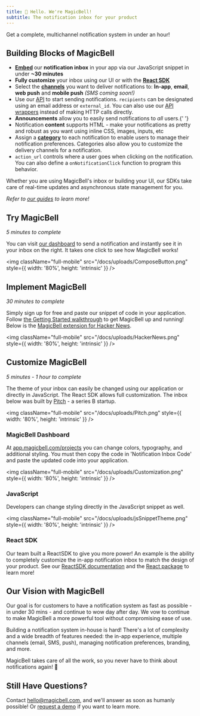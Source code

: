 ```yaml
---
title: 👋 Hello. We're MagicBell!
subtitle: The notification inbox for your product
---
```


<Note>Get a complete, multichannel notification system in under an hour!</Note>

## Building Blocks of MagicBell

- <b>
    <a href="https://magicbell.com/docs/adding-magicbell-to-your-product">Embed</a>
  </b> our <b>notification inbox</b> in your app via our JavaScript snippet in under <b>
    ~30 minutes
  </b>
- <b>Fully customize</b> your inbox using our UI or with the <b>
    <a href="https://magicbell.com/docs/react/theme-customization">React SDK</a>
  </b>
- Select the <b><a href="https://magicbell.com/docs/channels">channels</a></b> you want to deliver notifications to: <b>In-app</b>, <b>email</b>, <b>web push</b> and <b>mobile push</b> <i>(SMS coming soon!)</i>
- Use our [API](http://localhost:3000/docs/rest-api/reference) to start sending notifications. `recipients` can be designated using an email address or `external_id`. You can also use our [API wrappers](http://localhost:3000/docs/libraries-api-wrappers) instead of making HTTP calls directly.
- <b>Announcements</b> allow you to easily send notifications to <i>all</i> users.{' '}
- Notification **content** supports HTML - make your notifications as pretty and robust as you want using inline CSS, images, inputs, etc
- Assign a <b><a href="https://magicbell.com/docs/categories">category</a></b> to each notification to enable users to manage their notification preferences. Categories also allow you to customize the delivery channels for a notification.
- `action_url` controls where a user goes when clicking on the notification. You can also define a `onNotificationClick` function to program this behavior.

Whether you are using MagicBell's inbox or building your UI, our SDKs take care of real-time updates and asynchronous state management for you.

<i>
  Refer to <a href="https://magicbell.com/docs/channels">our guides</a> to learn more!
</i>

## Try MagicBell

<i>5 minutes to complete</i>

You can visit [our dashboard](https://app.magicbell.com) to send a notification and instantly see it in your inbox on the right. It takes one click to see how MagicBell works!

<img
  className="full-mobile"
  src="/docs/uploads/ComposeButton.png"
  style={{ width: '80%', height: 'intrinsic' }}
/>

## Implement MagicBell

<i>30 minutes to complete</i>

Simply sign up for free and paste our snippet of code in your application. Follow [the Getting Started walkthrough](https://magicbell.com/docs/getting-started-with-magicbell) to get MagicBell up and running! Below is the <a href="https://chrome.google.com/webstore/detail/hacker-news-notifications/bbkfblhdgiddlkfkipjdhhfoephonoba?hl=en">MagicBell extension for Hacker News</a>.

<img
  className="full-mobile"
  src="/docs/uploads/HackerNews.png"
  style={{ width: '80%', height: 'intrinsic' }}
/>

## Customize MagicBell

<i>5 minutes - 1 hour to complete</i>

The theme of your inbox can easily be changed using our application or directly in JavaScript. The React SDK allows full customization. The inbox below was built by <a href="https://pitch.com/">Pitch</a> - a series B startup.

<img
  className="full-mobile"
  src="/docs/uploads/Pitch.png"
  style={{ width: '80%', height: 'intrinsic' }}
/>

### MagicBell Dashboard

At [app.magicbell.com/projects](https://app.magicbell.com/projects) you can change colors, typography, and additional styling. You must then copy the code in 'Notification Inbox Code' and paste the updated code into your application.

<img
  className="full-mobile"
  src="/docs/uploads/Customization.png"
  style={{ width: '80%', height: 'intrinsic' }}
/>

### JavaScript

Developers can change styling directly in the JavaScript snippet as well.

<img
  className="full-mobile"
  src="/docs/uploads/jsSnippetTheme.png"
  style={{ width: '80%', height: 'intrinsic' }}
/>

### React SDK

Our team built a ReactSDK to give you more power! An example is the ability to completely customize the in-app notification inbox to match the design of your product. See our [ReactSDK documentation](https://magicbell.com/docs/react/theme-customization) and the [React package](https://www.npmjs.com/package/@magicbell/magicbell-react) to learn more!

## Our Vision with MagicBell

Our goal is for customers to have a notification system as fast as possible - in under 30 mins - and continue to wow day after day. We vow to continue to make MagicBell a more powerful tool without compromising ease of use.

Building a notification system in-house is hard! There's a lot of complexity and a wide breadth of features needed: the in-app experience, multiple channels (email, SMS, push), managing notification preferences, branding, and more.

MagicBell takes care of all the work, so you never have to think about notifications again! 🙂

## Still Have Questions?

Contact hello@magicbell.com, and we'll answer as soon as humanly possible! Or [request a demo](https://calendly.com/hana_mohan/demo-magicbell) if you want to learn more.
